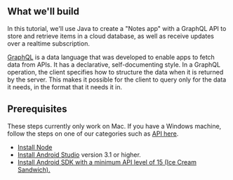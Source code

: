 ## What we'll build

In this tutorial, we'll use Java to create a "Notes app" with a GraphQL API to store and retrieve items in a cloud database, as well as receive updates over a realtime subscription.

[GraphQL](http://graphql.org) is a data language that was developed to enable apps to fetch data from APIs. It has a declarative, self-documenting style. In a GraphQL operation, the client specifies how to structure the data when it is returned by the server. This makes it possible for the client to query only for the data it needs, in the format that it needs it in.

## Prerequisites

These steps currently only work on Mac. If you have a Windows machine, follow the steps on one of our categories such as [API here](./api).

- [Install Node](https://nodejs.org/en/)
- [Install Android Studio](https://developer.android.com/studio/index.html#downloads) version 3.1 or higher.
- [Install Android SDK with a minimum API level of 15 (Ice Cream Sandwich).](https://developer.android.com/studio/releases/platforms)